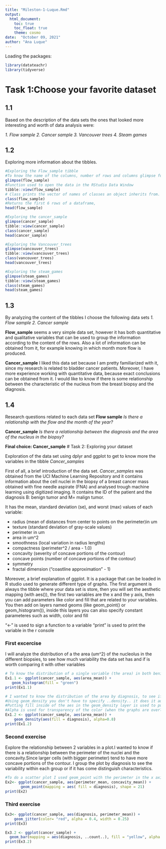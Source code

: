 ```yaml
---
title: "Mileston-1-Luque.Rmd"
output: 
  html_document:
    toc: true
    toc_float: true
    theme: cosmo
date:  "October 09, 2021"
author: "Ana Luque"
---
```


Loading the packages:
```r
library(datateachr)
library(tidyverse)
```
# Task 1:Choose your favorite dataset
## 1.1
Based on the description of the data sets the ones that looked more interesting and worth of data analysis were:

_1. Flow sample_
_2. Cancer sample_
_3. Vancouver trees_
_4. Steam games_

## 1.2
Exploring more information about the tibbles.
```r
#Exploring the Flow_sample tibble
#To know the name of the columns, number of rows and columns glimpse function can be used
glimpse(flow_sample)
#Function used to open the data in the RStudio Data Window
tibble::view(flow_sample)
# Class prints the vector of names of classes an object inherits from.
class(flow_sample)
#Returns the first 6 rows of a dataframe,
head(flow_sample)

#Exploring the cancer_sample
glimpse(cancer_sample)
tibble::view(cancer_sample)
class(cancer_sample)
head(cancer_sample)

#Exploring the Vancouver_trees
glimpse(vancouver_trees)
tibble::view(vancouver_trees)
class(vancouver_trees)
head(vancouver_trees)

#Exploring the steam_games
glimpse(steam_games)
tibble::view(steam_games)
class(steam_games)
head(steam_games)
```

## 1.3
By analyzing the content of the tibbles I choose the following data sets
_1. Flow sample_
_2. Cancer sample_

**Flow_sample** seems a very simple data set, however it has both quantitative and qualitative variables that can be used to group the information according to the content of the rows. Also a lot of information can be obtained from it, for example knowing in which month more flow is produced.

**Cancer_sample** I liked this data set because I am pretty familiarized with it, since my research is related to bladder cancer patients. Moreover, I have more experience working with quantitative data, because exact conclusions can be obtained from it. I would like to know if there is some relationship between the characteristic of the nucleus from the breast biopsy and the diagnosis.

## 1.4
Research questions related to each data set 
**Flow sample**
_Is there a relationship with the flow and the month of the year?_

**Cancer_sample**
_Is there a relationship between the diagnosis and the area of the nucleus in the biopsy?_

**Final choice: Cancer_sample**
# Task 2: Exploring your dataset

Exploration of the data set using dplyr and ggplot to get to know more the variables in the tibble *Cancer_samples*

First of all, a brief introduction of the data set. *Cancer_samples* was obtained from the UCI Machine Learning Repository and it contains information about the cell nuclei in the biopsy of a breast cancer mass obtained with fine needle aspirate (FNA) and analysed trough machine learning using digitized imaging. 
It contains the ID of the patient and the diagnosis B: benign tumor and M= malign tumor.

It has the mean, standard deviation (se), and worst (max) values of each variable:

* radius (mean of distances from center to points on the perimeter)in um
* texture (standard deviation of gray-scale values)
* perimeter in um
* area in um^2
* smoothness (local variation in radius lengths)
* compactness (perimeter^2 / area - 1.0)
* concavity (severity of concave portions of the contour)
* concave points (number of concave portions of the contour)
* symmetry
* fractal dimension ("coastline approximation" - 1)

Moreover, a brief explanation of ggplot. It is a package that can be loaded in R studio used to generate different type of graphs. The first argument is always the tibble where your data set is store, then you will set the aesthetic mapping (with aes()), the first two variables are the x and the y axis, then you can add parameters like color and fill that are related to your variables. You then add on layers named geoms (like geom_point() or geom_histogram()), inside this layers you can also specify constant parameteres such as width, color and fill

"<-" is used to sign a function to a variable
"print" is used to print the variable in the r console

### First excercise 
I will analyze the distribution of a the area (um^2) of the nucleolus in the different biopsies, to see how much variability the data set has and if is worth comparing it with other variables
```r
# To know the distribution of a single variable (the area) in both benign and malign tumors I used geom_distribution, I used ..density..  to create the histogram with a density scale. Fill was used to color the inside of the histogram
Ex1.1 <- ggplot(cancer_sample, aes(area_mean)) +
   geom_histogram(fill = "green")
print(Ex1.1)

# I wanted to know the distribution of the area by diagnosis, to see if the area is different for malign and benign tumors and if there is a relationship, also to see in which the is more heterogeneity. Malign tumors tend to have bigger nucleus 
#Using geom_density you don't have to specify ..density.. it does it automatically.
#Putting fill inside of the aes in the geom_density layer is used to put in a different color the distribution of the two diagnosis.
#Alpha is used for transparency of the color (when the graphs are overlapping)
Ex1.2 <- ggplot(cancer_sample, aes(area_mean)) + 
    geom_density(aes(fill = diagnosis), alpha=0.8)
print(Ex1.2)

```

### Second exercise
Explore the relationship between 2 variables in a plot.I wanted to know if there is a relationship between the perimeter of the nuclei and the concavity.Since larger cells (with bigger perimeter) tend to have more concave portions of the contour. I group the plot by diagnosis to see the variability within each group or if it has come distinguish characteristics. 


```r
#To do a scatter plot I used geom_point with the perimeter in the x axis and the concavity in the y axis. Using the shape outside aes sinceis a constant value 
Ex2<- ggplot(cancer_sample, aes(perimeter_mean, concavity_mean)) +
       geom_point(mapping = aes( fill = diagnosis), shape = 21)
print(Ex2)
```

### Third exercise
```r
Ex3<- ggplot(cancer_sample, aes(diagnosis, perimeter_mean)) + 
    geom_jitter(color= "red", alpha = 0.4, width = 0.25)
print(Ex3)

Ex3.2 <- ggplot(cancer_sample) +
  geom_bar(mapping = aes(diagnosis, ..count..), fill = "yellow", alpha = 0.6) 
print(Ex3.2)
```

